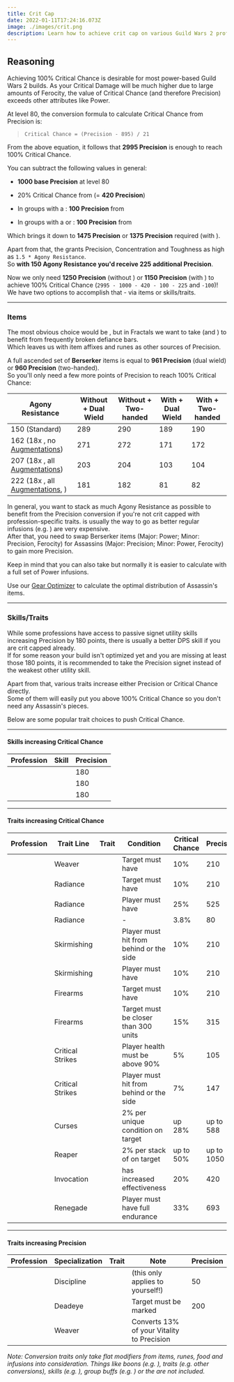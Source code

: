 ```yaml
---
title: Crit Cap
date: 2022-01-11T17:24:16.073Z
image: ./images/crit.png
description: Learn how to achieve crit cap on various Guild Wars 2 professions.
---
```


## Reasoning

Achieving 100% Critical Chance is desirable for most power-based Guild Wars 2 builds. As your Critical Damage will be much higher due to large amounts of Ferocity, the value of Critical Chance (and therefore Precision) exceeds other attributes like Power.

At level 80, the conversion formula to calculate Critical Chance from Precision is:

> `Critical Chance = (Precision - 895) / 21`

From the above equation, it follows that **2995 Precision** is enough to reach 100% Critical Chance.

You can subtract the following values in general:

- **1000 base Precision** at level 80

- 20% Critical Chance from **<Boon name="Fury"/>** (= **420 Precision**)

- In groups with a <Specialization name="Berserker"/>: **100 Precision** from **<Skill name="Banner of Discipline"/>**

- In groups with a <Specialization name="Druid"/> or <Specialization name="Soulbeast"/>: **100 Precision** from **<Trait name="Spotter"/>**

Which brings it down to **1475 Precision** or **1375 Precision** required (with <Trait name="Spotter"/>).

Apart from that, the <Item id="79722"/> grants Precision, Concentration and Toughness as high as `1.5 * Agony Resistance`.  
So **with 150 Agony Resistance you'd receive 225 additional Precision**.

Now we only need **1250 Precision** (without <Trait name="Spotter"/>) or **1150 Precision** (with <Trait name="Spotter"/>) to achieve 100% Critical Chance (`2995 - 1000 - 420 - 100 - 225` and `-100`)!  
We have two options to accomplish that - via items or skills/traits.

---

### Items

The most obvious choice would be <Item name="Accuracy" type="Sigil"/>, but in Fractals we want to take <Item name="Impact" type="Sigil"/> (and <Item name="Force" type="Sigil"/>) to benefit from frequently broken defiance bars.  
Which leaves us with item affixes and runes as other sources of Precision.

A full ascended set of **Berserker** items is equal to **961 Precision** (dual wield) or **960 Precision** (two-handed).  
So you'll only need a few more points of Precision to reach 100% Critical Chance:

| Agony Resistance                                                                                                                         | Without <Trait name="Spotter"/> + Dual Wield | Without <Trait name="Spotter"/> + Two-handed | With <Trait name="Spotter"/> + Dual Wield | With <Trait name="Spotter"/> + Two-handed |
| ---------------------------------------------------------------------------------------------------------------------------------------- | -------------------------------------------- | -------------------------------------------- | ----------------------------------------- | ----------------------------------------- |
| 150 (Standard)                                                                                                                           | 289                                          | 290                                          | 189                                       | 190                                       |
| 162 (18x <Item id="37131" disableText/>, no [Augmentations](https://wiki.guildwars2.com/wiki/Account_Augmentation))                      | 271                                          | 272                                          | 171                                       | 172                                       |
| 207 (18x <Item id="37131" disableText/>, all [Augmentations](https://wiki.guildwars2.com/wiki/Account_Augmentation))                     | 203                                          | 204                                          | 103                                       | 104                                       |
| 222 (18x <Item id="37131" disableText/>, all [Augmentations](https://wiki.guildwars2.com/wiki/Account_Augmentation), <Item id="70596"/>) | 181                                          | 182                                          | 81                                        | 82                                        |

In general, you want to stack as much Agony Resistance as possible to benefit from the Precision conversion if you're not crit capped with profession-specific traits. <Item id="37131"/> is usually the way to go as better regular infusions (e.g. <Item id="49439"/>) are very expensive.  
After that, you need to swap Berserker items (Major: Power; Minor: Precision, Ferocity) for Assassins (Major: Precision; Minor: Power, Ferocity) to gain more Precision.

Keep in mind that you can also take <Item id="37132"/> but normally it is easier to calculate with a full set of Power infusions.

Use our [Gear Optimizer](https://optimizer.discretize.eu/) to calculate the optimal distribution of Assassin's items.

---

### Skills/Traits

While some professions have access to passive signet utility skills increasing Precision by 180 points, there is usually a better DPS skill if you are crit capped already.  
If for some reason your build isn't optimized yet and you are missing at least those 180 points, it is recommended to take the Precision signet instead of the weakest other utility skill.

Apart from that, various traits increase either Precision or Critical Chance directly.  
Some of them will easily put you above 100% Critical Chance so you don't need any Assassin's pieces.

Below are some popular trait choices to push Critical Chance.

---

#### Skills increasing Critical Chance

| Profession                            | Skill                             | Precision |
| ------------------------------------- | --------------------------------- | --------- |
| <Specialization name="Warrior"/>      | <Skill name="Signet of Fury"/>    | 180       |
| <Specialization name="Thief"/>        | <Skill name="Signet of Agility"/> | 180       |
| <Specialization name="Elementalist"/> | <Skill name="Signet of Fire"/>    | 180       |

---

#### Traits increasing Critical Chance

| Profession                            | Trait Line       | Trait                               | Condition                                                   | Critical Chance | Precision  |
| ------------------------------------- | ---------------- | ----------------------------------- | ----------------------------------------------------------- | --------------- | ---------- |
| <Specialization name="Elementalist"/> | Weaver           | <Trait name="Superior Elements"/>   | Target must have <Condition name="Weakness"/>               | 10%             | 210        |
| <Specialization name="Guardian"/>     | Radiance         | <Trait name="Radiant Power"/>       | Target must have <Condition name="Burning"/>                | 10%             | 210        |
| <Specialization name="Guardian"/>     | Radiance         | <Trait name="Righteous Instincts"/> | Player must have <Boon name="Resolution"/>                  | 25%             | 525        |
| <Specialization name="Guardian"/>     | Radiance         | <Trait name="Right-Hand Strength"/> | -                                                           | 3.8%            | 80         |
| <Specialization name="Ranger"/>       | Skirmishing      | <Trait name="Hunters Tactics"/>     | Player must hit from behind or the side                     | 10%             | 210        |
| <Specialization name="Ranger"/>       | Skirmishing      | <Trait name="Vicious Quarry"/>      | Player must have <Boon name="Fury"/>                        | 10%             | 210        |
| <Specialization name="Engineer"/>     | Firearms         | <Trait name="Hematic Focus"/>       | Target must have <Condition name="Bleeding"/>               | 10%             | 210        |
| <Specialization name="Engineer"/>     | Firearms         | <Trait name="High Caliber"/>        | Target must be closer than 300 units                        | 15%             | 315        |
| <Specialization name="Thief"/>        | Critical Strikes | <Trait name="Keen Observer"/>       | Player health must be above 90%                             | 5%              | 105        |
| <Specialization name="Thief"/>        | Critical Strikes | <Trait name="Twin Fangs"/>          | Player must hit from behind or the side                     | 7%              | 147        |
| <Specialization name="Necromancer"/>  | Curses           | <Trait name="Target the Weak"/>     | 2% per unique condition on target                           | up 28%          | up to 588  |
| <Specialization name="Necromancer"/>  | Reaper           | <Trait name="Decimate Defenses"/>   | 2% per stack of <Condition name="Vulnerability"/> on target | up to 50%       | up to 1050 |
| <Specialization name="Revenant"/>     | Invocation       | <Trait name="Roiling Mists"/>       | <Boon name="Fury"/> has increased effectiveness             | 20%             | 420        |
| <Specialization name="Revenant"/>     | Renegade         | <Trait name="Brutal Momentum"/>     | Player must have full endurance                             | 33%             | 693        |

---

#### Traits increasing Precision

| Profession                            | Specialization | Trait                                 | Note                                                                  | Precision |
| ------------------------------------- | -------------- | ------------------------------------- | --------------------------------------------------------------------- | --------- |
| <Specialization name="Warrior"/>      | Discipline     | <Trait name="Doubled Standards"/>     | <Skill name="Banner of Discipline"/> (this only applies to yourself!) | 50        |
| <Specialization name="Thief"/>        | Deadeye        | <Trait name="Be Quick or Be Killed"/> | Target must be marked                                                 | 200       |
| <Specialization name="Elementalist"/> | Weaver         | <Trait name="Elements of Rage"/>      | Converts 13% of your Vitality to Precision                            |           |

_Note: Conversion traits only take flat modifiers from items, runes, food and infusions into consideration. Things like boons (e.g. <Boon name="Might"/>), traits (e.g. other conversions), skills (e.g. <Skill name="Signet of Fury"/>), group buffs (e.g. <Skill name="Banner of Strength"/>) or the <Item id="79722"/> are not included._
